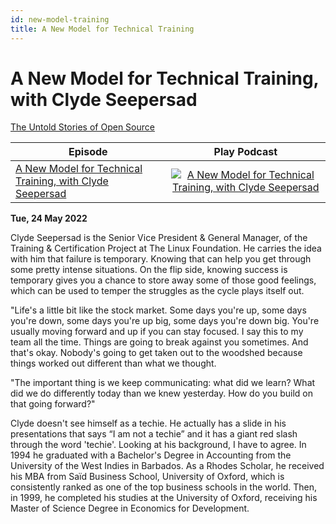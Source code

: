 ```yaml
---
id: new-model-training
title: A New Model for Technical Training
---
```



# A New Model for Technical Training, with Clyde Seepersad

<Spotify scsrc={podcasts[0].src} />

[The Untold Stories of Open Source](https://untold-stories-of-open-source.captivate.fm/spotify)

| Episode                                                                                                             |                                                                                                 Play Podcast                                                                                                 |
| ------------------------------------------------------------------------------------------------------------------- | :----------------------------------------------------------------------------------------------------------------------------------------------------------------------------------------------------------: |
| [A New Model for Technical Training, with Clyde Seepersad](https://open.spotify.com/episode/2HCRrlO0zW2xEcfnZ5i0fG) | [![A New Model for Technical Training, with Clyde Seepersad](../images/podcast-mic.png "A New Model for Technical Training, with Clyde Seepersad")](https://open.spotify.com/episode/2HCRrlO0zW2xEcfnZ5i0fG) |

**Tue, 24 May 2022**

Clyde Seepersad is the Senior Vice President & General Manager, of the Training & Certification Project at The Linux Foundation. He carries the idea with him that failure is temporary. Knowing that can help you get through some pretty intense situations. On the flip side, knowing success is temporary gives you a chance to store away some of those good feelings, which can be used to temper the struggles as the cycle plays itself out.

"Life's a little bit like the stock market. Some days you're up, some days you're down, some days you're up big, some days you're down big. You're usually moving forward and up if you can stay focused. I say this to my team all the time. Things are going to break against you sometimes. And that's okay. Nobody's going to get taken out to the woodshed because things worked out different than what we thought.

"The important thing is we keep communicating: what did we learn? What did we do differently today than we knew yesterday. How do you build on that going forward?"

Clyde doesn't see himself as a techie. He actually has a slide in his presentations that says “I am not a techie” and it has a giant red slash through the word 'techie'. Looking at his background, I have to agree. In 1994 he graduated with a Bachelor's Degree in Accounting from the University of the West Indies in Barbados. As a Rhodes Scholar, he received his MBA from Saïd Business School, University of Oxford, which is consistently ranked as one of the top business schools in the world. Then, in 1999, he completed his studies at the University of Oxford, receiving his Master of Science Degree in Economics for Development.
